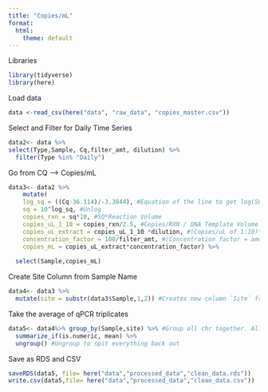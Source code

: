```yaml
---
title: "Copies/mL"
format:
  html:
    theme: default
---
```

Libraries
```r
library(tidyverse)
library(here)
```

Load data
```r
data <-read_csv(here("data", "raw_data", "copies_master.csv"))
```

Select and Filter for Daily Time Series 
```r
data2<- data %>%
select(Type,Sample, Cq,filter_amt, dilution) %>%
  filter(Type %in% "Daily")
```

Go from CQ --> Copies/mL
```r
data3<- data2 %>%
    mutate(
    log_sq = ((Cq-36.114)/-3.3844), #Equation of the line to get log(SQ)
    sq = 10^log_sq, #Unlog 
    copies_rxn = sq*10, #SQ*Reaction Volume
    copies_uL_1_10 = copies_rxn/2.5, #Copies/RXN / DNA Template Volume
    copies_uL_extract = copies_uL_1_10 *dilution, #(Copies/uL of 1:10)*(1 if there was no sample dilution // *10 if there was a 1:10 dilution etc.)
    concentration_factor = 100/filter_amt, #(Concentration factor = amount of eluted DNA from ZYMO) / (filter amount from vacuum filtration)
    copies_mL = copies_uL_extract*concentration_factor) %>%
    
  select(Sample,copies_mL)
```


Create Site Column from Sample Name 
```r
data4<- data3 %>%
  mutate(site = substr(data3$Sample,1,2)) #Creates new column `Site` from the first two letters in `Sample` (BO16 becomes BO)
```

Take the average of qPCR triplicates 
```r
data5<- data4%>% group_by(Sample,site) %>% #Group all chr together. All that should be left out is the numeric vector we want to work with (in this case, copies_mL)
  summarize_if(is.numeric, mean) %>%
  ungroup() #Ungroup to spit everything back out
```

Save as RDS and CSV
```r
saveRDS(data5, file= here("data","processed_data","clean_data.rds"))
write.csv(data5,file= here("data","processed_data","clean_data.csv")) 
```

